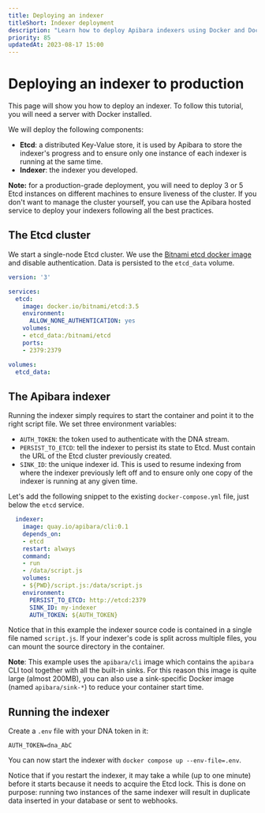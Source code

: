 ```yaml
---
title: Deploying an indexer
titleShort: Indexer deployment
description: "Learn how to deploy Apibara indexers using Docker and Docker Compose."
priority: 85
updatedAt: 2023-08-17 15:00
---
```


# Deploying an indexer to production

This page will show you how to deploy an indexer.
To follow this tutorial, you will need a server with Docker installed.

We will deploy the following components:

 - **Etcd**: a distributed Key-Value store, it is used by Apibara to store the
   indexer's progress and to ensure only one instance of each indexer is
   running at the same time.
 - **Indexer**: the indexer you developed.

**Note:** for a production-grade deployment, you will need to deploy 3 or 5
Etcd instances on different machines to ensure liveness of the cluster.
If you don't want to manage the cluster yourself, you can use the Apibara
hosted service to deploy your indexers following all the best practices.


## The Etcd cluster

We start a single-node Etcd cluster. We use the [Bitnami etcd docker
image](https://hub.docker.com/r/bitnami/etcd/) and disable authentication.
Data is persisted to the `etcd_data` volume.

```yaml
version: '3'

services:
  etcd:
    image: docker.io/bitnami/etcd:3.5
    environment:
      ALLOW_NONE_AUTHENTICATION: yes
    volumes:
    - etcd_data:/bitnami/etcd
    ports:
    - 2379:2379

volumes:
  etcd_data:

```

## The Apibara indexer

Running the indexer simply requires to start the container and point it to the right script file.
We set three environment variables:

 - `AUTH_TOKEN`: the token used to authenticate with the DNA stream.
 - `PERSIST_TO_ETCD`: tell the indexer to persist its state to Etcd. Must contain the URL of the Etcd
 cluster previously created.
 - `SINK_ID`: the unique indexer id. This is used to resume indexing from where
   the indexer previously left off and to ensure only one copy of the indexer
   is running at any given time.

Let's add the following snippet to the existing `docker-compose.yml` file, just below the `etcd` service.

```yaml
  indexer:
    image: quay.io/apibara/cli:0.1
    depends_on:
    - etcd
    restart: always
    command:
    - run
    - /data/script.js
    volumes:
    - ${PWD}/script.js:/data/script.js
    environment:
      PERSIST_TO_ETCD: http://etcd:2379
      SINK_ID: my-indexer
      AUTH_TOKEN: ${AUTH_TOKEN}
```

Notice that in this example the indexer source code is contained in a single file named `script.js`.
If your indexer's code is split across multiple files, you can mount the source
directory in the container.


**Note**: This example uses the `apibara/cli` image which contains the
`apibara` CLI tool together with all the built-in sinks. For this reason this
image is quite large (almost 200MB), you can also use a sink-specific Docker
image (named `apibara/sink-*`) to reduce your container start time.


## Running the indexer

Create a `.env` file with your DNA token in it:

```env
AUTH_TOKEN=dna_AbC
```

You can now start the indexer with `docker compose up --env-file=.env`.

Notice that if you restart the indexer, it may take a while (up to one minute)
before it starts because it needs to acquire the Etcd lock.
This is done on purpose: running two instances of the same indexer will result
in duplicate data inserted in your database or sent to webhooks.


